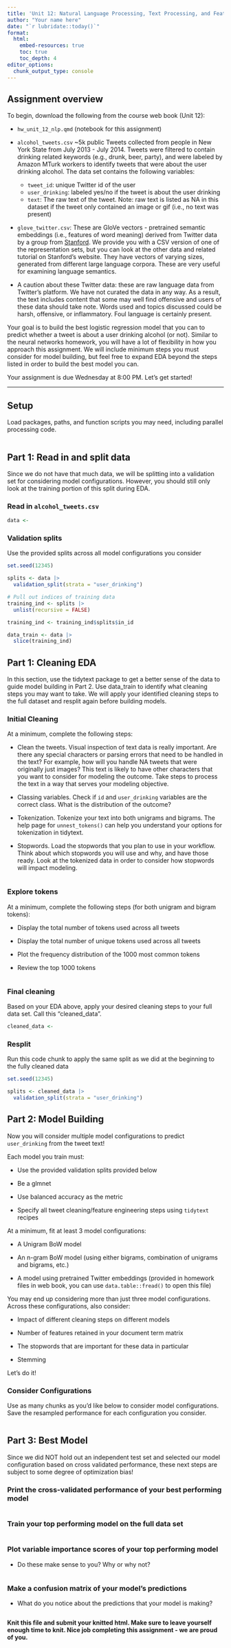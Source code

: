 ```yaml
---
title: 'Unit 12: Natural Language Processing, Text Processing, and Feature Engineering'
author: "Your name here"
date: "`r lubridate::today()`"
format: 
  html: 
    embed-resources: true
    toc: true 
    toc_depth: 4
editor_options: 
  chunk_output_type: console
---
```


## Assignment overview

To begin, download the following from the course web book (Unit 12):

* `hw_unit_12_nlp.qmd` (notebook for this assignment)

* `alcohol_tweets.csv` ~5k public Tweets collected from people in New York State from July 2013 - July 2014. Tweets were filtered to contain drinking related keywords (e.g., drunk, beer, party), and were labeled by Amazon MTurk workers to identify tweets that were about the user drinking alcohol. The data set contains the following variables:
  * `tweet_id`: unique Twitter id of the user
  * `user_drinking`: labeled yes/no if the tweet is about the user drinking
  * `text`: The raw text of the tweet. Note: raw text is listed as NA in this dataset if the tweet only contained an image or gif (i.e., no text was present)

* `glove_twitter.csv`: These are GloVe vectors - pretrained semantic embeddings (i.e., features of word meaning) derived from Twitter data by a group from [Stanford](https://nlp.stanford.edu/projects/glove/). We provide you with a CSV version of one of the representation sets, but you can look at the other data and related tutorial on Stanford's website. They have vectors of varying sizes, generated from different large language corpora. These are very useful for examining language semantics.

* A caution about these Twitter data: these are raw language data from Twitter's platform. We have not curated the data in any way. As a result, the text includes content that some may well find offensive and users of these data should take note. Words used and topics discussed could be harsh, offensive, or inflammatory. Foul language is certainly present.

Your goal is to build the best logistic regression model that you can to predict whether a tweet is about a user drinking alcohol (or not). Similar to the neural networks homework, you will have a lot of flexibility in how you approach this assignment. We will include minimum steps you must consider for model building, but feel free to expand EDA beyond the steps listed in order to build the best model you can.

Your assignment is due Wednesday at 8:00 PM. Let's get started!

-----

## Setup

Load packages, paths, and function scripts you may need, including parallel processing code.
```r

```

## Part 1: Read in and split data

Since we do not have that much data, we will be splitting into a validation set for considering model configurations. However, you should still only look at the training portion of this split during EDA.

### Read in `alcohol_tweets.csv`
```r
data <- 
```


### Validation splits

Use the provided splits across all model configurations you consider

```r
set.seed(12345)

splits <- data |> 
  validation_split(strata = "user_drinking")

# Pull out indices of training data
training_ind <- splits |> 
  unlist(recursive = FALSE)

training_ind <- training_ind$splits$in_id

data_train <- data |> 
  slice(training_ind)
```

## Part 1: Cleaning EDA

In this section, use the tidytext package to get a better sense of the data to guide model building in Part 2. Use data_train to identify what cleaning steps you may want to take. We will apply your identified cleaning steps to the full dataset and resplit again before building models.

### Initial Cleaning

At a minimum, complete the following steps:

* Clean the tweets. Visual inspection of text data is really important. Are there any special characters or parsing errors that need to be handled in the text? For example, how will you handle NA tweets that were originally just images? This text is likely to have other characters that you want to consider for modeling the outcome. Take steps to process the text in a way that serves your modeling objective.

* Classing variables. Check if `id` and `user_drinking` variables are the correct class. What is the distribution of the outcome?

* Tokenization. Tokenize your text into both unigrams and bigrams. The help page for `unnest_tokens()` can help you understand your options for tokenization in tidytext.

* Stopwords. Load the stopwords that you plan to use in your workflow. Think about which stopwords you will use and why, and have those ready. Look at the tokenized data in order to consider how stopwords will impact modeling.

```r


```

### Explore tokens

At a minimum, complete the following steps (for both unigram and bigram tokens):

* Display the total number of tokens used across all tweets

* Display the total number of unique tokens used across all tweets

* Plot the frequency distribution of the 1000 most common tokens

* Review the top 1000 tokens
```r



```


### Final cleaning

Based on your EDA above, apply your desired cleaning steps to your full data set. Call this "cleaned_data".
```r
cleaned_data <- 

```

### Resplit
Run this code chunk to apply the same split as we did at the beginning to the fully cleaned data
```r

set.seed(12345)

splits <- cleaned_data |> 
  validation_split(strata = "user_drinking")

```

## Part 2: Model Building

Now you will consider multiple model configurations to predict `user_drinking` from the tweet text!

Each model you train must:

* Use the provided validation splits provided below

* Be a glmnet

* Use balanced accuracy as the metric

* Specify all tweet cleaning/feature engineering steps using `tidytext` recipes

At a minimum, fit at least 3 model configurations:

* A Unigram BoW model

* An n-gram BoW model (using either bigrams, combination of unigrams and bigrams, etc.)

* A model using pretrained Twitter embeddings (provided in homework files in web book, you can use `data.table::fread()` to open this file)

You may end up considering more than just three model configurations. Across these configurations, also consider:

* Impact of different cleaning steps on different models

* Number of features retained in your document term matrix

* The stopwords that are important for these data in particular

* Stemming

Let's do it!

### Consider Configurations

Use as many chunks as you'd like below to consider model configurations. Save the resampled performance for each configuration you consider.
```r


```


## Part 3: Best Model

Since we did NOT hold out an independent test set and selected our model configuration based on cross validated performance, these next steps are subject to some degree of optimization bias!

### Print the cross-validated performance of your best performing model
```r

```

### Train your top performing model on the full data set
```r


```

### Plot variable importance scores of your top performing model
* Do these make sense to you? Why or why not?
```r


```

### Make a confusion matrix of your model's predictions
* What do you notice about the predictions that your model is making?
```r


```


**Knit this file and submit your knitted html. Make sure to leave yourself enough time to knit. Nice job completing this assignment - we are proud of you.**